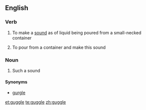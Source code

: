 ==English==

===Verb===
{{en-verb|guggl}}

# To make a [[sound]] as of liquid being poured from a small-necked container
# {{context|of a liquid|lang=en}} To pour from a container and make this sound

===Noun===
{{en-noun}}

# Such a sound

====Synonyms====
* [[gurgle]]

[[et:guggle]]
[[te:guggle]]
[[zh:guggle]]
